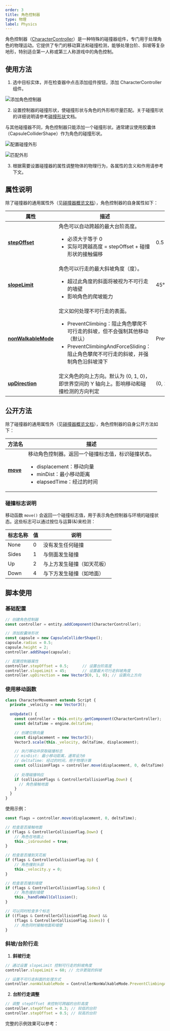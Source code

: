 ```yaml
---
order: 3
title: 角色控制器
type: 物理
label: Physics
---
```


角色控制器（[CharacterController](/apis/core/#CharacterController)）是一种特殊的碰撞器组件，专门用于处理角色的物理运动。它提供了专门的移动算法和碰撞检测，能够处理台阶、斜坡等复杂地形，特别适合第一人称或第三人称游戏中的角色控制。

## 使用方法

1. 选中目标实体，并在检查器中点击添加组件按钮，添加 CharacterController 组件。

![添加角色控制器](https://mdn.alipayobjects.com/huamei_3zduhr/afts/img/A*nEMXRKiqpy8AAAAAAAAAAAAAesJ_AQ/original)

2. 设置控制器的碰撞形状，使碰撞形状与角色的外形相尽量匹配。关于碰撞形状的详细说明请参考[碰撞形状](/docs/physics/collider/colliderShape)文档。

<Callout type="positive">
与其他碰撞器不同，角色控制器只能添加一个碰撞形状。通常建议使用胶囊体（CapsuleColliderShape）作为角色的碰撞形状。
</Callout>

![配置碰撞外形](https://mdn.alipayobjects.com/huamei_3zduhr/afts/img/A*4QvUTI4D89EAAAAAAAAAAAAAesJ_AQ/original)

![匹配外形](https://mdn.alipayobjects.com/huamei_3zduhr/afts/img/A*aRGqSIMqDmsAAAAAAAAAAAAAesJ_AQ/original)

3. 根据需要设置碰撞器的属性调整物体的物理行为，各属性的含义和作用请参考下文。

## 属性说明
除了碰撞器的通用属性外（见[碰撞器概览文档](/docs/physics/collider/overview)），角色控制器的自身属性如下：

| 属性 | 描述 | 默认值 |
| ---- | ---- | ------ |
| [**stepOffset**](/apis/core/#CharacterController-stepOffset) | 角色可以自动跨越的最大台阶高度。<ul><li>必须大于等于 0</li><li>实际可跨越高度 = stepOffset + 碰撞形状的接触偏移</li></ul> | 0.5 |
| [**slopeLimit**](/apis/core/#CharacterController-slopeLimit) | 角色可以行走的最大斜坡角度（度）。<ul><li>超过此角度的斜面将被视为不可行走的墙壁</li><li>影响角色的爬坡能力</li></ul> | 45° |
| [**nonWalkableMode**](/apis/core/#CharacterController-nonWalkableMode) | 定义如何处理不可行走的表面。<ul><li>PreventClimbing：阻止角色攀爬不可行走的斜坡，但不会强制其他移动（默认）</li><li>PreventClimbingAndForceSliding：阻止角色攀爬不可行走的斜坡，并强制角色沿斜坡滑下</li></ul> | PreventClimbing |
| [**upDirection**](/apis/core/#CharacterController-upDirection) | 定义角色的向上方向。默认为 (0, 1, 0)，即世界空间的 Y 轴向上。影响移动和碰撞检测的方向判定 | (0, 1, 0) |

## 公开方法
除了碰撞器的通用属性外（见[碰撞器概览文档](/docs/physics/collider/overview)），角色控制器的自身公开方法如下：

| 方法名 | 描述 |
| ---- | ---- |
| [**move**](/apis/core/#CharacterController-move) | 移动角色控制器。返回一个碰撞标志值，标识碰撞状态。<ul><li>displacement：移动向量</li><li>minDist：最小移动距离</li><li>elapsedTime：经过的时间</li></ul> |

### 碰撞标志说明

移动函数 `move()` 会返回一个碰撞标志值，用于表示角色控制器与环境的碰撞状态。这些标志可以通过按位与运算(&)来检测：

| 标志名称 | 值 | 说明 |
|---------|----|----|
| None | 0 | 没有发生任何碰撞 |
| Sides | 1 | 与侧面发生碰撞 |
| Up | 2 | 与上方发生碰撞（如天花板） |
| Down | 4 | 与下方发生碰撞（如地面） |

## 脚本使用

### 基础配置
```typescript
// 创建角色控制器
const controller = entity.addComponent(CharacterController);

// 添加胶囊体形状
const capsule = new CapsuleColliderShape();
capsule.radius = 0.5;
capsule.height = 2;
controller.addShape(capsule);

// 配置控制器属性
controller.stepOffset = 0.5;      // 设置台阶高度
controller.slopeLimit = 45;       // 设置最大可行走斜坡角度
controller.upDirection = new Vector3(0, 1, 0); // 设置向上方向
```

### 使用移动函数
```typescript
class CharacterMovement extends Script {
  private _velocity = new Vector3();
  
  onUpdate() {
    const controller = this.entity.getComponent(CharacterController);
    const deltaTime = engine.deltaTime;

    // 创建位移向量
    const displacement = new Vector3();
    Vector3.scale(this._velocity, deltaTime, displacement);

    // 执行移动并获取碰撞标志
    // minDist: 最小移动距离，通常设为0
    // deltaTime: 经过的时间，用于物理计算
    const collisionFlags = controller.move(displacement, 0, deltaTime);
    
    // 处理碰撞响应
    if (collisionFlags & ControllerCollisionFlag.Down) {
      // 角色接触地面
    }
  }
}
```

使用示例：
```typescript
const flags = controller.move(displacement, 0, deltaTime);

// 检查是否接触地面
if (flags & ControllerCollisionFlag.Down) {
    // 角色在地面上
    this._isGrounded = true;
}

// 检查是否撞到天花板
if (flags & ControllerCollisionFlag.Up) {
    // 角色撞到头部
    this._velocity.y = 0;
}

// 检查是否撞到墙壁
if (flags & ControllerCollisionFlag.Sides) {
    // 角色撞到墙壁
    this._handleWallCollision();
}

// 可以同时检查多个标志
if ((flags & ControllerCollisionFlag.Down) && 
    (flags & ControllerCollisionFlag.Sides)) {
    // 角色同时接触地面和墙壁
}
```

### 斜坡/台阶行走

1. **斜坡行走**
```typescript
// 通过设置 slopeLimit 控制可行走的斜坡角度
controller.slopeLimit = 60; // 允许更陡的斜坡

// 设置不可行走斜面的处理方式
controller.nonWalkableMode = ControllerNonWalkableMode.PreventClimbingAndForceSliding; // 在太陡的斜面上会滑下
```

2. **台阶行走调整**
```typescript
// 调整 stepOffset 来控制可跨越的台阶高度
controller.stepOffset = 0.3; // 较低的台阶
controller.stepOffset = 0.5; // 较高的台阶
```

完整的示例效果可以参考：
<Playground href="/embed/physx-controller" />
